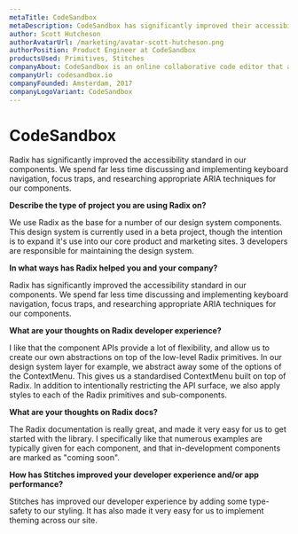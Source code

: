 ```yaml
---
metaTitle: CodeSandbox
metaDescription: CodeSandbox has significantly improved their accessibility standard by using Radix Primitives as the base for a number of their design system components.
author: Scott Hutcheson
authorAvatarUrl: /marketing/avatar-scott-hutcheson.png
authorPosition: Product Engineer at CodeSandbox
productsUsed: Primitives, Stitches
companyAbout: CodeSandbox is an online collaborative code editor that allows developers to design and create web applications.
companyUrl: codesandbox.io
companyFounded: Amsterdam, 2017
companyLogoVariant: CodeSandbox
---
```


# CodeSandbox

<HeroQuote>
  Radix has significantly improved the accessibility standard in our components.
  We spend far less time discussing and implementing keyboard navigation, focus
  traps, and researching appropriate ARIA techniques for our components.
</HeroQuote>

**Describe the type of project you are using Radix on?**

We use Radix as the base for a number of our design system components. This design system is currently used in a beta project, though the intention is to expand it's use into our core product and marketing sites. 3 developers are responsible for maintaining the design system.

**In what ways has Radix helped you and your company?**

Radix has significantly improved the accessibility standard in our components. We spend far less time discussing and implementing keyboard navigation, focus traps, and researching appropriate ARIA techniques for our components.

**What are your thoughts on Radix developer experience?**

I like that the component APIs provide a lot of flexibility, and allow us to create our own abstractions on top of the low-level Radix primitives. In our design system layer for example, we abstract away some of the options of the ContextMenu. This gives us a standardised ContextMenu built on top of Radix. In addition to intentionally restricting the API surface, we also apply styles to each of the Radix primitives and sub-components.

**What are your thoughts on Radix docs?**

The Radix documentation is really great, and made it very easy for us to get started with the library. I specifically like that numerous examples are typically given for each component, and that in-development components are marked as "coming soon".

**How has Stitches improved your developer experience and/or app performance?**

Stitches has improved our developer experience by adding some type-safety to our styling. It has also made it very easy for us to implement theming across our site.
